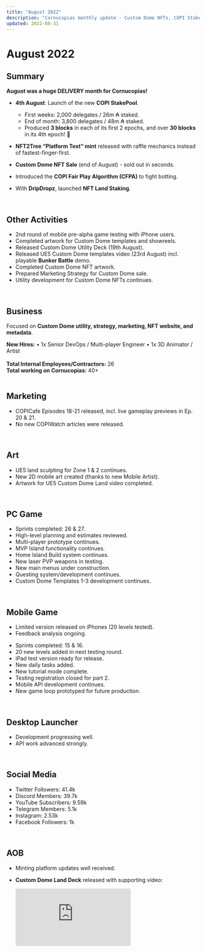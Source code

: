 ```yaml
---
title: "August 2022"
description: "Cornucopias monthly update - Custom Dome NFTs, COPI StakePool launch, and mobile testing."
updated: 2022-08-31
---
```


# August 2022  

## Summary  

<div className="note-box success">
  <strong>August was a huge DELIVERY month for Cornucopias!</strong>
</div>

- **4th August**: Launch of the new **COPI StakePool**.  
  - First weeks: 2,000 delegates / 26m ₳ staked.  
  - End of month: 3,800 delegates / 48m ₳ staked.  
  - Produced **3 blocks** in each of its first 2 epochs, and over **30 blocks** in its 4th epoch! 🎉  

- **NFT2Tree “Platform Test” mint** released with raffle mechanics instead of fastest-finger-first.  
- **Custom Dome NFT Sale** (end of August) - sold out in seconds.  
- Introduced the **COPI Fair Play Algorithm (CFPA)** to fight botting.  
- With **DripDropz**, launched **NFT Land Staking**.  

</br>

## Other Activities  

<ul className="styled-list">
  <li>2nd round of mobile pre-alpha game testing with iPhone users.</li>
  <li>Completed artwork for Custom Dome templates and showreels.</li>
  <li>Released Custom Dome Utility Deck (19th August).</li>
  <li>Released UE5 Custom Dome templates video (23rd August) incl. playable <b>Bunker Battle</b> demo.</li>
  <li>Completed Custom Dome NFT artwork.</li>
  <li>Prepared Marketing Strategy for Custom Dome sale.</li>
  <li>Utility development for Custom Dome NFTs continues.</li>
</ul>  

</br>

## Business  

Focused on **Custom Dome utility, strategy, marketing, NFT website, and metadata**.  

<div className="note-box info">
  <b>New Hires:</b>  
  • 1x Senior DevOps / Multi-player Engineer  
  • 1x 3D Animator / Artist  
  <br /><br />
  <b>Total Internal Employees/Contractors:</b> 26  
  <br />  
  <b>Total working on Cornucopias:</b> 40+  
</div>

</br>

## Marketing  

<ul className="styled-list">
  <li>COPICafe Episodes 18-21 released, incl. live gameplay previews in Ep. 20 &amp; 21.</li>
  <li>No new COPIWatch articles were released.</li>
</ul>  

</br>

## Art  

<ul className="styled-list">
  <li>UE5 land sculpting for Zone 1 &amp; 2 continues.</li>
  <li>New 2D mobile art created (thanks to new Mobile Artist).</li>
  <li>Artwork for UE5 Custom Dome Land video completed.</li>
</ul>  

</br>

## PC Game  

<ul className="styled-list">
  <li>Sprints completed: 26 &amp; 27.</li>
  <li>High-level planning and estimates reviewed.</li>
  <li>Multi-player prototype continues.</li>
  <li>MVP Island functionality continues.</li>
  <li>Home Island Build system continues.</li>
  <li>New laser PVP weapons in testing.</li>
  <li>New main menus under construction.</li>
  <li>Questing system/development continues.</li>
  <li>Custom Dome Templates 1-3 development continues.</li>
</ul>  

</br>

## Mobile Game  

- Limited version released on iPhones (20 levels tested).  
- Feedback analysis ongoing.  

<ul className="styled-list">
  <li>Sprints completed: 15 &amp; 16.</li>
  <li>20 new levels added in next testing round.</li>
  <li>iPad test version ready for release.</li>
  <li>New daily tasks added.</li>
  <li>New tutorial mode complete.</li>
  <li>Testing registration closed for part 2.</li>
  <li>Mobile API development continues.</li>
  <li>New game loop prototyped for future production.</li>
</ul>  

</br>

## Desktop Launcher  

<ul className="styled-list">
  <li>Development progressing well.</li>
  <li>API work advanced strongly.</li>
</ul>  

</br>

## Social Media  

<ul className="styled-list">
  <li>Twitter Followers: 41.4k</li>
  <li>Discord Members: 39.7k</li>
  <li>YouTube Subscribers: 9.59k</li>
  <li>Telegram Members: 5.1k</li>
  <li>Instagram: 2.53k</li>
  <li>Facebook Followers: 1k</li>
</ul>  

</br>

## AOB  

- Minting platform updates well received.  
- **Custom Dome Land Deck** released with supporting video:  
  <div className="yt-embed">
    <iframe
      src="https://www.youtube.com/embed/aL_4dTFKyJk"
      title="Custom Dome Land Video"
      loading="lazy"
      frameBorder="0"
      allow="accelerometer; autoplay; clipboard-write; encrypted-media; gyroscope; picture-in-picture; web-share"
      referrerPolicy="strict-origin-when-cross-origin"
      allowFullScreen
    />
  </div>  

- Weekly team demo: **5-player interaction in UE5 Solace Zone** - milestone reached earlier than expected (planned Q1 2023).  
- COPI StakePool upgraded to **Vasil (1.35.3)** version.  
